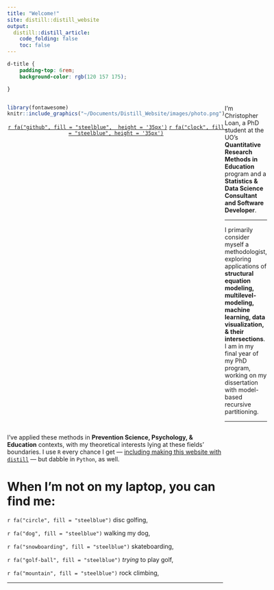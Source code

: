 ```yaml
---
title: "Welcome!"
site: distill::distill_website
output: 
  distill::distill_article:
    code_folding: false
    toc: false
---
```


```css

d-title {
    padding-top: 6rem;
    background-color: rgb(120 157 175);

}


```

:::: {style="display: flex;"}

::: {}

```r
library(fontawesome)
knitr::include_graphics("~/Documents/Distill_Website/images/photo.png")
```

<center>
[`r fa("github", fill = "steelblue",  height = '35px')`](https://github.com/Chhr1s)
[`r fa("clock", fill = "steelblue", height = '35px')`](https://chhr1s.github.io/GA_DOE_Public/index.html)
</center>

:::

::: {}

I'm Christopher Loan, a PhD student at the UO's **Quantitative Research Methods in Education** program and a **Statistics & Data Science Consultant and Software Developer**.\n

***

I primarily consider myself a methodologist, exploring applications of **structural equation modeling, multilevel-modeling, machine learning, data visualization, & their intersections**. I am in my final year of my PhD program, working on my dissertation with model-based recursive partitioning.\n

***

:::

::::

I've applied these methods in **Prevention Science, Psychology, & Education** contexts, with my theoretical interests lying at these fields' boundaries. I use `R` every chance I get — [including making this website with `distill`](https://rstudio.github.io/distill/) — but dabble in `Python`, as well.

# When I'm not on my laptop, you can find me:

`r fa("circle", fill = "steelblue")` disc golfing,

`r fa("dog", fill = "steelblue")` walking my dog,

`r fa("snowboarding", fill = "steelblue")` skateboarding,

`r fa("golf-ball", fill = "steelblue")` *trying* to play golf,

`r fa("mountain", fill = "steelblue")` rock climbing,  


***

